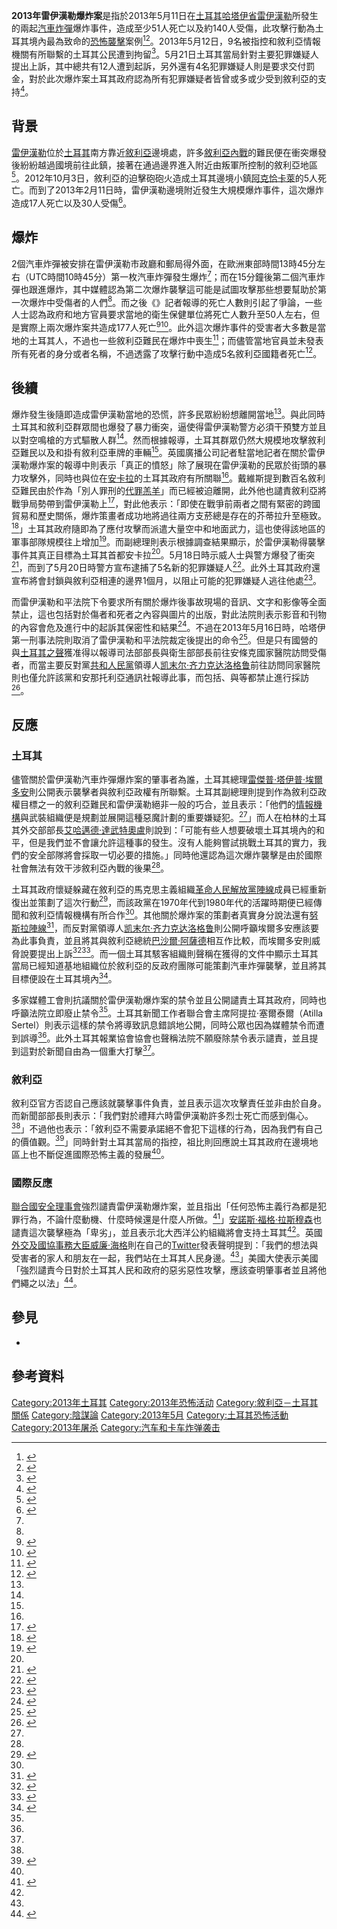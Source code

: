 {{Infobox civilian attack
| title = 2013年雷伊漢勒爆炸案
| image = 
| caption = 
| map =
| map_caption = 
| location = [[土耳其|土耳其]][[哈塔伊省|哈塔伊省]][[雷伊漢勒|雷伊漢勒]]
| coordinates={{Coord|36|16|09|N|36|34|02|E|display = inline,title}}
| date = 2013年5月11日
| time = 13時45分
| timezone = [[歐洲東部時間|歐洲東部時間]]
| target = 
| motive = 
| type = 雙重汽車炸彈攻擊事件
| weapontitle = 
| weapons = 
| fatalities = 51人<ref name = "自由報">{{Cite web |url= http://www.hurriyetdailynews.com/real-target-of-reyhanli-car-bombs-was-in-ankara-says-deputy-pm-.aspx?pageID=238&nID=46840&NewsCatID=338 |title= Real target of Reyhanlı car bombs was in Ankara, says deputy PM |author=  |date= 2013年5月14日 |publisher= 《{{Link-en|自由報 (土耳其)|Hürriyet|自由報}}》 |language= en |accessdate= 2013年5月25日 |quote=  |archive-date= 2017年10月19日 |archive-url= https://web.archive.org/web/20171019112907/http://www.hurriyetdailynews.com/real-target-of-reyhanli-car-bombs-was-in-ankara-says-deputy-pm-.aspx?pageID=238&nID=46840&NewsCatID=338 |dead-url= no }}</ref>
| injuries = 140人
| victim = 
| perp = 
| susperp = [[革命人民解放黨陣線|革命人民解放黨陣線]]（據稱由{{Link-en|敘利亞軍事情報局|Military Intelligence Directorate (Syria)}}組建和領導<ref name = "Suzan Fraser">{{Cite web |url= http://www.huffingtonpost.com/2013/05/12/turkey-car-bombings-9-detained-turkish-border-town_n_3262727.html? |title= Turkey Car Bombings: 9 Detained In Turkish Border Town Of Reyhanli |author= Suzan Fraser |date= 2013年5月12日 |publisher= 《[[哈芬登郵報|哈芬登郵報]]》 |language= en |accessdate= 2013年5月25日 |quote=  |archive-date= 2016年3月8日 |archive-url= https://web.archive.org/web/20160308053130/http://www.huffingtonpost.com/2013/05/12/turkey-car-bombings-9-detained-turkish-border-town_n_3262727.html |dead-url= no }}</ref>）
| numpart = 
| dfen = 
}}

'''2013年雷伊漢勒爆炸案'''是指於2013年5月11日在[[土耳其|土耳其]][[哈塔伊省|哈塔伊省]][[雷伊漢勒|雷伊漢勒]]所發生的兩起[[汽車炸彈|汽車炸彈]]爆炸事件，造成至少51人死亡以及約140人受傷，此攻擊行動為土耳其境內最為致命的[[恐怖襲擊|恐怖襲擊]]案例<ref name = "Erdem Güneş">{{Cite web |url= http://www.hurriyetdailynews.com/explosions-hit-turkish-town-on-border-with-syria-killing-four-and-injuring-18.aspx?pageID=238&nID=46682&NewsCatID=341 |title= Death toll rises to 50 as explosions hit Turkish town on border with Syria |author= Erdem Güneş |date= 2013年5月11日 |publisher= 《{{Link-en|自由日報 (土耳其)|Hürriyet Daily News|自由日報}}》 |language= en |accessdate= 2013年5月25日 |quote=  |archive-date= 2017年10月19日 |archive-url= https://web.archive.org/web/20171019110700/http://www.hurriyetdailynews.com/explosions-hit-turkish-town-on-border-with-syria-killing-four-and-injuring-18.aspx?pageID=238&nID=46682&NewsCatID=341 |dead-url= no }}</ref><ref>{{Cite web |url= http://www.businessweek.com/news/2013-05-11/explosions-kill-18-in-turkey-near-syria-border-minister-says |title= Turkey Holds Nine Suspects in Deadly Attack Blamed on Syria (1) |author= Selcan Hacaoglu和Dana El Baltaji |date= 2013年5月12日 |publisher= [[彭博新聞社|彭博新聞社]] |language= en |accessdate= 2013年5月25日 |quote=  |archive-date= 2013年6月8日 |archive-url= https://web.archive.org/web/20130608095311/http://www.businessweek.com/news/2013-05-11/explosions-kill-18-in-turkey-near-syria-border-minister-says |dead-url= no }}</ref>。2013年5月12日，9名被指控和敘利亞情報機關有所聯繫的土耳其公民遭到拘留<ref>{{Cite web |url= http://www.usatoday.com/story/news/world/2013/05/12/turkey-syria-car-bombings/2153245/ |title= Turkey: 9 with Syrian ties arrested in car bombings |author= Oren Dorell |date= 2013年5月12日 |publisher= 《[[今日美國|今日美國]]》 |language= en |accessdate= 2013年5月25日 |quote=  |archive-date= 2020年9月6日 |archive-url= https://web.archive.org/web/20200906185815/https://www.usatoday.com/story/news/world/2013/05/12/turkey-syria-car-bombings/2153245/ |dead-url= no }}</ref>。5月21日土耳其當局針對主要犯罪嫌疑人提出上訴，其中總共有12人遭到起訴，另外還有4名犯罪嫌疑人則是要求交付罰金，對於此次爆炸案土耳其政府認為所有犯罪嫌疑者皆曾或多或少受到敘利亞的支持<ref>{{Cite web |url= http://english.alarabiya.net/en/News/middle-east/2013/05/21/Turkey-charges-prime-suspect-in-car-bombings-report-says.html |title= Turkey charges prime suspect in car bombings, report says |author= [[法新社|法新社]] |date= 2013年5月21日 |publisher= [[阿拉伯衛星電視台|阿拉伯衛星電視台]] |language= en |accessdate= 2013年5月25日 |quote=  |archive-date= 2020年9月20日 |archive-url= https://web.archive.org/web/20200920122417/https://english.alarabiya.net/en/News/middle-east/2013/05/21/Turkey-charges-prime-suspect-in-car-bombings-report-says.html |dead-url= no }}</ref>。

== 背景 ==
{{See Also|2012年敘利亞和土耳其邊境衝突}}

[[雷伊漢勒|雷伊漢勒]]位於[[土耳其|土耳其]]南方靠近[[敘利亞|敘利亞]]邊境處，許多[[敘利亞內戰|敘利亞內戰]]的難民便在衝突爆發後紛紛越過國境前往此鎮，接著在通過邊界進入附近由叛軍所控制的敘利亞地區<ref name = "Nicolas Cheviron">{{Cite web |url= http://www.google.com/hostednews/afp/article/ALeqM5h3pkwwjP3qNrAQ2LMMegT1z7kPGA?docId=CNG.35312fdddfaa8dbe21016c28c9d5994f.601 |title= Dozens dead in Turkey car bombings near Syria border |author= Nicolas Cheviron |date= 2013年5月11日 |publisher= [[Google新聞|Google新聞]] |language= en |accessdate= 2013年5月25日 |quote=  |archive-date= 2014年1月30日 |archive-url= https://web.archive.org/web/20140130170253/http://www.google.com/hostednews/afp/article/ALeqM5h3pkwwjP3qNrAQ2LMMegT1z7kPGA?docId=CNG.35312fdddfaa8dbe21016c28c9d5994f.601 |dead-url= no }}</ref>。2012年10月3日，敘利亞的迫擊砲砲火造成土耳其邊境小鎮[[阿克恰卡萊|阿克恰卡萊]]的5人死亡。而到了2013年2月11日時，雷伊漢勒邊境附近發生大規模爆炸事件，這次爆炸造成17人死亡以及30人受傷<ref name = "Mahmut Hamsici">{{Cite web |url= http://www.bbc.co.uk/news/world-middle-east-22494128 |title= Blasts kill dozens in Turkish town Reyhanli on Syria border |author= Mahmut Hamsici |date= 2013年5月11日 |publisher= [[BBC新聞|BBC新聞]] |language= en |accessdate= 2013年5月25日 |quote=  |archive-date= 2020年11月11日 |archive-url= https://web.archive.org/web/20201111173044/https://www.bbc.co.uk/news/world-middle-east-22494128 |dead-url= no }}</ref>。

== 爆炸 ==
2個汽車炸彈被安排在雷伊漢勒市政廳和郵局得外面，在歐洲東部時間13時45分左右（UTC時間10時45分）第一枚汽車炸彈發生爆炸<ref name = "Erdem Güneş"/>；而在15分鐘後第二個汽車炸彈也跟進爆炸，其中媒體認為第二次爆炸襲擊這可能是試圖攻擊那些想要幫助於第一次爆炸中受傷者的人們<ref name = "Mahmut Hamsici"/>。而之後《{{Link-en|共和 (報紙)|Cumhuriyet|共和}}》記者報導的死亡人數則引起了爭論，一些人士認為政府和地方官員要求當地的衛生保健單位將死亡人數升至50人左右，但是實際上兩次爆炸案共造成177人死亡<ref>{{Cite web |url=http://sozcu.com.tr/2013/gunun-icinden/reyhanlida-olu-sayisi-177-mi.html |title="Söylenti bombaları! Arabaya zincirle bağlanan asker mi? El Kaide 11 Mayıs'ı seçti..." |author= |date=2013年5月14日 |publisher=《{{Link-en|瑟兹居|Sözcü}}》 |language= |accessdate=2013年5月25日 |quote= |deadurl=yes |archiveurl=https://archive.is/20130615075652/http://sozcu.com.tr/2013/gunun-icinden/reyhanlida-olu-sayisi-177-mi.html |archivedate=2013年6月15日 }}{{tr}}</ref><ref>{{Cite web |url=http://www.cumhuriyet.com.tr/?hn=416566&kn=7&ka=4&kb=7 |title=Söylenti bombası |author=Mustafa Kemal Erdemol |date=2013年5月14日 |publisher=《{{Link-en|共和 (報紙)|Cumhuriyet|共和}}》 |language= |accessdate=2013年5月25日 |quote= |deadurl=yes |archiveurl=https://web.archive.org/web/20130606225732/http://www.cumhuriyet.com.tr/?hn=416566&kn=7&ka=4&kb=7 |archivedate=2013年6月6日 }}{{tr}}</ref>。此外這次爆炸事件的受害者大多數是當地的土耳其人，不過也一些敘利亞難民在爆炸中喪生<ref name = "Wyre Davies">{{Cite web |url= http://www.bbc.co.uk/news/world-middle-east-22499326 |title= Syria denies Turkey Reyhanli car bombs role |author= {{Link-en|懷爾·戴維斯|Wyre Davies}} |date= 2013年5月12日 |publisher= [[BBC新聞|BBC新聞]] |language= en |accessdate= 2013年5月25日 |quote=  |archive-date= 2020年12月4日 |archive-url= https://web.archive.org/web/20201204154051/https://www.bbc.co.uk/news/world-middle-east-22499326 |dead-url= no }}</ref>；而儘管當地官員並未發表所有死者的身分或者名稱，不過透露了攻擊行動中造成5名敘利亞國籍者死亡<ref>{{Cite web |url= http://www.hurriyetdailynews.com/syrian-refugees-victim-of-reyhanli-bombs-too.aspx?pageID=238&nID=46962&NewsCatID=341 |title= Syrian refugees victim of Reyhanlı bombs, too |author= Erdem Güneş |date= 2013年5月16日 |publisher= 《{{Link-en|自由日報 (土耳其)|Hürriyet Daily News|自由日報}}》 |language= en |accessdate= 2013年5月25日 |quote=  |archive-date= 2017年10月19日 |archive-url= https://web.archive.org/web/20171019111857/http://www.hurriyetdailynews.com/syrian-refugees-victim-of-reyhanli-bombs-too.aspx?pageID=238&nID=46962&NewsCatID=341 |dead-url= no }}</ref>。

== 後續 ==
爆炸發生後隨即造成雷伊漢勒當地的恐慌，許多民眾紛紛想離開當地<ref name = "Erdem Güneş"/>。與此同時土耳其和敘利亞群眾間也爆發了暴力衝突，逼使得雷伊漢勒警方必須干預雙方並且以對空鳴槍的方式驅散人群<ref name = "Nicolas Cheviron"/>。然而根據報導，土耳其群眾仍然大規模地攻擊敘利亞難民以及和掛有敘利亞車牌的車輛<ref name = "Mahmut Hamsici"/>。英國廣播公司記者駐當地記者{{Link-en|懷爾·戴維斯|Wyre Davies}}在關於雷伊漢勒爆炸案的報導中則表示「真正的憤怒」除了展現在雷伊漢勒的民眾於街頭的暴力攻擊外，同時也與位在[[安卡拉|安卡拉]]的土耳其政府有所關聯<ref name = "Wyre Davies"/>。戴維斯提到數百名敘利亞難民由於作為「別人罪刑的[[代罪羔羊|代罪羔羊]]」而已經被迫離開，此外他也譴責敘利亞將戰爭局勢帶到雷伊漢勒上<ref>{{Cite web |url= http://www.bbc.co.uk/news/world-middle-east-22535646 |title= Syrian refugees flee Turkey after Reyhanli car bombs |author=  |date= 2013年5月15日 |publisher= [[BBC新聞|BBC新聞]] |language= en |accessdate= 2013年5月25日 |quote=  |archive-date= 2015年1月28日 |archive-url= https://web.archive.org/web/20150128062914/http://www.bbc.co.uk/news/world-middle-east-22535646 |dead-url= no }}</ref>，對此他表示：「即使在戰爭前兩者之間有緊密的跨國貿易和歷史關係，爆炸策畫者成功地將過往兩方支菸總是存在的芥蒂拉升至極致。<ref>{{Cite web |url= http://www.bbc.co.uk/news/world-middle-east-22516750 |title= Syria-Turkey tension: Reyhanli bombings tear apart communities |author= {{Link-en|懷爾·戴維斯|Wyre Davies}} |date= 2013年5月14日 |publisher= [[BBC新聞|BBC新聞]] |language= en |accessdate= 2013年5月25日 |quote=  |archive-date= 2020年10月21日 |archive-url= https://web.archive.org/web/20201021025159/https://www.bbc.co.uk/news/world-middle-east-22516750 |dead-url= no }}</ref>」土耳其政府隨即為了應付攻擊而派遣大量空中和地面武力，這也使得該地區的軍事部隊規模往上增加<ref>{{Cite web |url=http://en.cihan.com.tr/caption/Turkey-sends-military-reinforcements-to-Syrian-border-after-blast-CHMTAyOTAzNS80 |title=Turkey sends military reinforcements to Syrian border after blast |author= |date=2013年5月11日 |publisher={{Link-en|吉漢新聞社|Cihan news agency}} |language=en |accessdate=2013年5月25日 |quote= |deadurl=yes |archiveurl=https://web.archive.org/web/20130614200522/http://en.cihan.com.tr/caption/Turkey-sends-military-reinforcements-to-Syrian-border-after-blast-CHMTAyOTAzNS80 |archivedate=2013年6月14日 }}</ref>。而副總理{{Link-en|貝賽爾·阿泰萊|Beşir Atalay}}則表示根據調查結果顯示，於雷伊漢勒得襲擊事件其真正目標為土耳其首都安卡拉<ref name = "自由報"/>。5月18日時示威人士與警方爆發了衝突<ref>{{Cite web |url= http://edition.cnn.com/2013/05/18/world/europe/turkey-protest |title= Turkish protesters clash with police in bomb-hit border town |author= {{Link-en|尼克·羅伯森|Nic Robertson}}和高·蒂伊叙兹（Gul Tuysuz） |date= 2013年5月19日 |publisher= [[有線電視新聞網|有線電視新聞網]] |language= en |accessdate= 2013年5月25日 |quote=  |archive-date= 2019年7月3日 |archive-url= https://web.archive.org/web/20190703160854/https://edition.cnn.com/2013/05/18/world/europe/turkey-protest |dead-url= no }}</ref>，而到了5月20日時警方宣布逮捕了5名新的犯罪嫌疑人<ref>{{Cite web |url= http://www.hurriyetdailynews.com/five-more-suspects-arrested-in-reyhanli-bombings-probe.aspx?pageID=238&nID=47289&NewsCatID=341 |title= Four wanted in Reyhanlı investigation |author= {{Link-en|安那托利亞通訊社|Anadolu Agency}} |date= 2013年5月21日 |publisher= 《{{Link-en|自由日報 (土耳其)|Hürriyet Daily News|自由日報}}》 |language= en |accessdate= 2013年5月25日 |quote=  |archive-date= 2017年10月19日 |archive-url= https://web.archive.org/web/20171019111951/http://www.hurriyetdailynews.com/five-more-suspects-arrested-in-reyhanli-bombings-probe.aspx?pageID=238&nID=47289&NewsCatID=341 |dead-url= no }}</ref>。此外土耳其政府還宣布將會封鎖與敘利亞相連的邊界1個月，以阻止可能的犯罪嫌疑人逃往他處<ref>{{Cite web |url= http://www.presstv.ir/detail/2013/05/22/304849/turkey-seals-border-crossing-with-syria/?utm_source=twitterfeed&utm_medium=twitter |title= Turkey seals border crossing with Syria after deadly bomb attacks |author=  |date= 2013年5月22日 |publisher= [[Press_TV|Press TV]] |language= en |accessdate= 2013年5月25日 |quote=  |deadurl= yes |archiveurl= https://archive.is/20130615113554/http://www.presstv.ir/detail/2013/05/22/304849/turkey-seals-border-crossing-with-syria/?utm_source=twitterfeed&utm_medium=twitter |archivedate= 2013年6月15日 }}</ref>。

而雷伊漢勒和平法院下令要求所有關於爆炸後事故現場的音訊、文字和影像等全面禁止，這也包括對於傷者和死者之內容與圖片的出版，對此法院則表示影音和刊物的內容會危及進行中的起訴其保密性和結果<ref name = "BIA News Desk">{{Cite web |url= http://www.bianet.org/english/media/146564-journalists-protest-media-ban-in-reyhanli-blasts |title= Journalists Protest Media Ban in Reyhanlı Blasts |author=  |date= 2013年5月13日 |publisher= BIA News Desk |language= en |accessdate= 2013年5月25日 |quote=  |archive-date= 2018年3月24日 |archive-url= https://web.archive.org/web/20180324125608/http://bianet.org/english/media/146564-journalists-protest-media-ban-in-reyhanli-blasts |dead-url= no }}</ref>。不過在2013年5月16日時，哈塔伊第一刑事法院則取消了雷伊漢勒和平法院裁定後提出的命令<ref>{{Cite web |url= http://www.hurriyet.com.tr/gundem/23293233.asp |title= Reyhanlı’ya yayın yasağı kalktı |author=  |date= 2013年5月16日 |publisher= 《{{Link-en|自由報 (土耳其)|Hürriyet|自由報}}》 |language= tr |accessdate= 2013年5月25日 |quote=  |archive-date= 2013年6月11日 |archive-url= https://web.archive.org/web/20130611211826/http://www.hurriyet.com.tr/gundem/23293233.asp |dead-url= no }}</ref>。但是只有國營的{{Link-en|安那托利亞通訊社|Anadolu Agency}}與[[土耳其之聲|土耳其之聲]]獲准得以報導司法部部長{{Link-en|萨杜拉·埃尔金|Sadullah Ergin}}與衛生部部長{{Link-en|穆罕默德·穆辛諾格魯|Mehmet Müezzinoğlu}}前往安條克國家醫院訪問受傷者，而當主要反對黨[[共和人民黨_(土耳其)|共和人民黨]]領導人[[凯末尔·齐力克达洛格鲁|凯末尔·齐力克达洛格鲁]]前往訪問同家醫院則也僅允許該黨和安那托利亞通訊社報導此事，而包括{{Link-en|吉漢新聞社|Cihan News Agency}}、{{Link-en|伊赫拉斯通訊社|Ihlas News Agency}}與{{Link-en|道昂控股|Doğan Holding}}等都禁止進行採訪<ref>{{Cite web |url=http://www.todayszaman.com/newsDetail_getNewsById.action?newsId=315843 |title=Gov’t under fire for limiting freedom of press, favoring state-run media |author= |date=2013年5月19日 |publisher=《{{Link-en|Today's Zaman|Today's Zaman}}》 |language=tr |accessdate=2013年5月25日 |quote= |deadurl=yes |archiveurl=https://web.archive.org/web/20140413142224/http://www.todayszaman.com/newsDetail_getNewsById.action?newsId=315843 |archivedate=2014年4月13日 }}</ref>。

== 反應 ==
=== 土耳其 ===
儘管關於雷伊漢勒汽車炸彈爆炸案的肇事者為誰，土耳其總理[[雷傑普·塔伊普·埃爾多安|雷傑普·塔伊普·埃爾多安]]則公開表示襲擊者與敘利亞政權有所聯繫。土耳其副總理{{Link-en|比伦特·阿林奇|Bülent Arınç}}則提到作為敘利亞政權目標之一的敘利亞難民和雷伊漢勒絕非一般的巧合，並且表示：「他們的[[情報機構|情報機構]]與武裝組織便是規劃並展開這種惡魔計劃的重要嫌疑犯。<ref name = "Mahmut Hamsici"/>」而人在柏林的土耳其外交部部長[[艾哈邁德·達武特奧盧|艾哈邁德·達武特奧盧]]則說到：「可能有些人想要破壞土耳其境內的和平，但是我們並不會讓允許這種事的發生。沒有人能夠嘗試挑戰土耳其的實力，我們的安全部隊將會採取一切必要的措施。」同時他還認為這次爆炸襲擊是由於國際社會無法有效干涉敘利亞內戰的後果<ref name = "Mahmut Hamsici"/>。

土耳其政府懷疑躲藏在敘利亞的馬克思主義組織[[革命人民解放黨陣線|革命人民解放黨陣線]]成員已經重新復出並策劃了這次行動<ref>{{Cite web |url= http://www.aljazeera.com/news/europe/2013/05/2013512143710733143.html |title= Turkey blames 'inaction' on Syria for attacks |author=  |date= 2013年5月13日 |publisher= [[半島電視台|半島電視台]] |language= en |accessdate= 2013年5月25日 |quote=  |archive-date= 2020年9月6日 |archive-url= https://web.archive.org/web/20200906212213/https://www.aljazeera.com/news/europe/2013/05/2013512143710733143.html |dead-url= no }}</ref>，而該政黨在1970年代到1980年代的活躍時期便已經傳聞和敘利亞情報機構有所合作<ref name = "Suzan Fraser"/>。其他關於爆炸案的策劃者真實身分說法還有[[努斯拉陣線|努斯拉陣線]]<ref>{{Cite web |url= http://www.thenational.ae/news/world/middle-east/turkish-mp-blames-al-nusra-for-border-town-attack |title= Turkish MP blames Al Nusra for border town attack |author= Thomas Seibert |date= 2013年5月14日 |publisher= 《{{Link-en|國家報 (阿布達比)|The National (Abu Dhabi)|國家報}}》 |language= en |accessdate= 2013年5月25日 |quote=  |archive-date= 2016年4月13日 |archive-url= https://web.archive.org/web/20160413104750/http://www.thenational.ae/news/world/middle-east/turkish-mp-blames-al-nusra-for-border-town-attack |dead-url= no }}</ref>，而反對黨領導人[[凯末尔·齐力克达洛格鲁|凯末尔·齐力克达洛格鲁]]則公開呼籲埃爾多安應該要為此事負責，並且將其與敘利亞總統[[巴沙爾·阿薩德|巴沙爾·阿薩德]]相互作比較，而埃爾多安則威脅說要提出上訴<ref>{{Cite web |url= http://www.naharnet.com/stories/en/83532-turkey-pm-to-sue-opposition-leader-over-assad-comparison |title= Turkey PM to Sue Opposition Leader over Assad Comparison |author= Naharnet Newsdesk |date=  |publisher= {{Link-en|Naharnet|Naharnet}} |language= en |accessdate= 2013年5月25日 |quote=  |archive-date= 2020年9月6日 |archive-url= https://web.archive.org/web/20200906190456/http://www.naharnet.com/stories/en/83532-turkey-pm-to-sue-opposition-leader-over-assad-comparison |dead-url= no }}</ref><ref>{{Cite web |url= http://www.hurriyetdailynews.com/turkish-media-has-not-stood-up-enough-against-bashar-al-assad-pm-erdogan.aspx?pageID=238&nID=47182&NewsCatID=338 |title= Turkish media has not stood up enough against Bashar al-Assad: PM Erdoğan |author=  |date= 2013年5月19日 |publisher= 《{{Link-en|自由日報 (土耳其)|Hürriyet Daily News|自由日報}}》 |language= en |accessdate= 2013年5月25日 |quote=  |archive-date= 2017年10月19日 |archive-url= https://web.archive.org/web/20171019111941/http://www.hurriyetdailynews.com/turkish-media-has-not-stood-up-enough-against-bashar-al-assad-pm-erdogan.aspx?pageID=238&nID=47182&NewsCatID=338 |dead-url= no }}</ref>。而一個土耳其駭客組織則聲稱在獲得的文件中顯示土耳其當局已經知道基地組織位於敘利亞的反政府團隊可能策劃汽車炸彈襲擊，並且將其目標便設在土耳其境內<ref>{{Cite web |url= http://www.hurriyetdailynews.com/turkish-hacker-group-redhack-reveals-gendarmeries-reyhanli-attack-document-claim.aspx?pageID=238&nID=47398&NewsCatID=341 |title= Turkish police prevent ‘attack on refugees in Reyhanlı’ |author=  |date= 2013年5月22日 |publisher= 《{{Link-en|自由日報 (土耳其)|Hürriyet Daily News|自由日報}}》 |language= en |accessdate= 2013年5月25日 |quote=  |archive-date= 2017年10月19日 |archive-url= https://web.archive.org/web/20171019111910/http://www.hurriyetdailynews.com/turkish-hacker-group-redhack-reveals-gendarmeries-reyhanli-attack-document-claim.aspx?pageID=238&nID=47398&NewsCatID=341 |dead-url= no }}</ref>。

多家媒體工會則抗議關於雷伊漢勒爆炸案的禁令並且公開譴責土耳其政府，同時也呼籲法院立即廢止禁令<ref name = "BIA News Desk"/>。土耳其新聞工作者聯合會主席阿提拉·塞爾泰爾（Atilla Sertel）則表示這樣的禁令將導致訊息錯誤地公開，同時公眾也因為媒體禁令而遭到誤導<ref name = "BIA News Desk"/>。此外土耳其報業協會協會也聲稱法院不願廢除禁令表示譴責，並且提到這對於新聞自由為一個重大打擊<ref name = "BIA News Desk"/>。

=== 敘利亞 ===
敘利亞官方否認自己應該就襲擊事件負責，並且表示這次攻擊責任並非由於自身。而新聞部部長{{Link-en|奧姆蘭·祖比|Omran al-Zoubi}}則表示：「我們對於禮拜六時雷伊漢勒許多烈士死亡而感到傷心。<ref name = "Wyre Davies"/>」不過他也表示：「敘利亞不需要承諾絕不會犯下這樣的行為，因為我們有自己的價值觀。<ref>{{Cite web |url= http://www.aljazeera.com/news/europe/2013/05/2013511121047931174.html |title= Syria denies link to Turkey car bombs |author=  |date= 2013年5月12日 |publisher= [[半島電視台|半島電視台]] |language= en |accessdate= 2013年5月25日 |quote=  |archive-date= 2020年9月6日 |archive-url= https://web.archive.org/web/20200906210407/https://www.aljazeera.com/news/europe/2013/05/2013511121047931174.html |dead-url= no }}</ref>」同時針對土耳其當局的指控，祖比則回應說土耳其政府在邊境地區上也不斷促進國際恐怖主義的發展<ref name = "Wyre Davies"/>。

=== 國際反應 ===
[[聯合國安全理事會|聯合國安全理事會]]強烈譴責雷伊漢勒爆炸案，並且指出「任何恐怖主義行為都是犯罪行為，不論什麼動機、什麼時候還是什麼人所做。<ref>{{Cite web |url= http://www.timeturk.com/en/2013/05/15/un-security-council-strongly-condemns-reyhanli-bombings.html |title= UN Security Council strongly condemns Reyhanlı bombings |author=  |date= 2013年5月15日 |publisher= Timeturk |language= en |accessdate= 2013年5月25日 |quote=  |archive-url= https://web.archive.org/web/20150128073800/http://www.timeturk.com/en/2013/05/15/un-security-council-strongly-condemns-reyhanli-bombings.html |archive-date= 2015年1月28日 |dead-url= yes }}</ref>」{{Link-en|北大西洋公約組織秘書長|Secretary General of NATO}}[[安諾斯·福格·拉斯穆森|安諾斯·福格·拉斯穆森]]也譴責這次襲擊極為「卑劣」，並且表示北大西洋公約組織將會支持土耳其<ref name = "Mahmut Hamsici"/>。英國[[外交及國協事務大臣|外交及國協事務大臣]][[威廉·海格|威廉·海格]]則在自己的[[Twitter|Twitter]]發表聲明提到：「我們的想法與受害者的家人和朋友在一起，我們站在土耳其人民身邊。<ref name = "Mahmut Hamsici"/>」美國大使{{Link-en|小弗朗西斯·里西亞杜尼|Francis J. Ricciardone, Jr.}}表示美國「強烈譴責今日對於土耳其人民和政府的惡劣惡性攻擊，應該查明肇事者並且將他們繩之以法」<ref>{{Cite web |url= http://www.reuters.com/article/2013/05/11/us-syria-crisis-turkey-usa-idUSBRE94A0CA20130511 |title= U.S. strongly condemns Turkey border blasts: ambassador |author= Asli Kandemir |date= 2013年5月11日 |publisher= [[路透社|路透社]] |language= en |accessdate= 2013年5月25日 |quote=  |archive-date= 2015年9月24日 |archive-url= https://web.archive.org/web/20150924181138/http://www.reuters.com/article/2013/05/11/us-syria-crisis-turkey-usa-idUSBRE94A0CA20130511 |dead-url= no }}</ref>。

== 參見 ==
* {{Link-en|敘利亞-土耳其關係|Syria–Turkey relations}}

== 參考資料 ==
{{Reflist|2}}

[[Category:2013年土耳其|Category:2013年土耳其]]
[[Category:2013年恐怖活动|Category:2013年恐怖活动]]
[[Category:敘利亞－土耳其關係|Category:敘利亞－土耳其關係]]
[[Category:陰謀論|Category:陰謀論]]
[[Category:2013年5月|Category:2013年5月]]
[[Category:土耳其恐怖活動|Category:土耳其恐怖活動]]
[[Category:2013年屠杀|Category:2013年屠杀]]
[[Category:汽车和卡车炸弹袭击|Category:汽车和卡车炸弹袭击]]